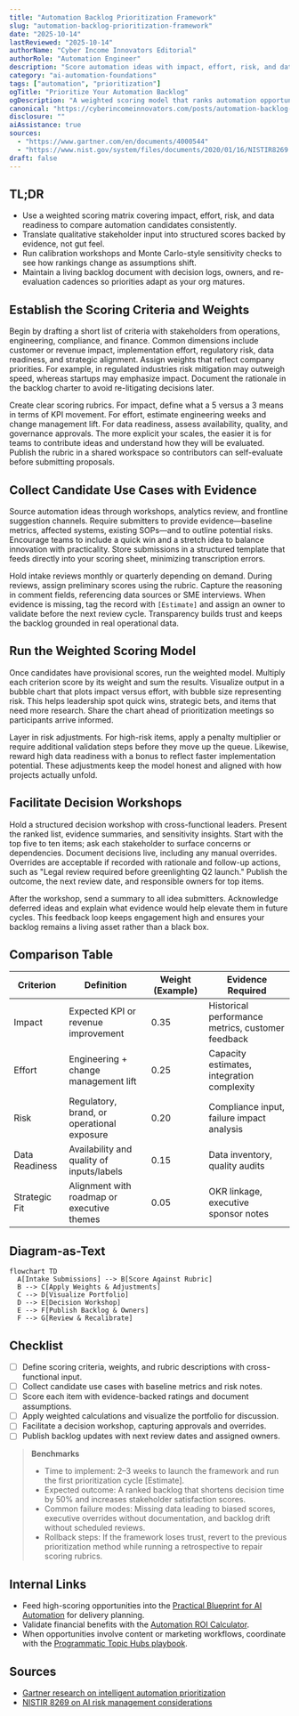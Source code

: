 ```yaml
---
title: "Automation Backlog Prioritization Framework"
slug: "automation-backlog-prioritization-framework"
date: "2025-10-14"
lastReviewed: "2025-10-14"
authorName: "Cyber Income Innovators Editorial"
authorRole: "Automation Engineer"
description: "Score automation ideas with impact, effort, risk, and data readiness so teams invest in the right pilots."
category: "ai-automation-foundations"
tags: ["automation", "prioritization"]
ogTitle: "Prioritize Your Automation Backlog"
ogDescription: "A weighted scoring model that ranks automation opportunities with data readiness and risk built in."
canonical: "https://cyberincomeinnovators.com/posts/automation-backlog-prioritization-framework"
disclosure: ""
aiAssistance: true
sources:
  - "https://www.gartner.com/en/documents/4000544"
  - "https://www.nist.gov/system/files/documents/2020/01/16/NISTIR8269.pdf"
draft: false
---
```


## TL;DR

- Use a weighted scoring matrix covering impact, effort, risk, and data readiness to compare automation candidates consistently.
- Translate qualitative stakeholder input into structured scores backed by evidence, not gut feel.
- Run calibration workshops and Monte Carlo-style sensitivity checks to see how rankings change as assumptions shift.
- Maintain a living backlog document with decision logs, owners, and re-evaluation cadences so priorities adapt as your org matures.

## Establish the Scoring Criteria and Weights

Begin by drafting a short list of criteria with stakeholders from operations, engineering, compliance, and finance. Common dimensions include customer or revenue impact, implementation effort, regulatory risk, data readiness, and strategic alignment. Assign weights that reflect company priorities. For example, in regulated industries risk mitigation may outweigh speed, whereas startups may emphasize impact. Document the rationale in the backlog charter to avoid re-litigating decisions later.

Create clear scoring rubrics. For impact, define what a 5 versus a 3 means in terms of KPI movement. For effort, estimate engineering weeks and change management lift. For data readiness, assess availability, quality, and governance approvals. The more explicit your scales, the easier it is for teams to contribute ideas and understand how they will be evaluated. Publish the rubric in a shared workspace so contributors can self-evaluate before submitting proposals.

## Collect Candidate Use Cases with Evidence

Source automation ideas through workshops, analytics review, and frontline suggestion channels. Require submitters to provide evidence—baseline metrics, affected systems, existing SOPs—and to outline potential risks. Encourage teams to include a quick win and a stretch idea to balance innovation with practicality. Store submissions in a structured template that feeds directly into your scoring sheet, minimizing transcription errors.

Hold intake reviews monthly or quarterly depending on demand. During reviews, assign preliminary scores using the rubric. Capture the reasoning in comment fields, referencing data sources or SME interviews. When evidence is missing, tag the record with `[Estimate]` and assign an owner to validate before the next review cycle. Transparency builds trust and keeps the backlog grounded in real operational data.

## Run the Weighted Scoring Model

Once candidates have provisional scores, run the weighted model. Multiply each criterion score by its weight and sum the results. Visualize output in a bubble chart that plots impact versus effort, with bubble size representing risk. This helps leadership spot quick wins, strategic bets, and items that need more research. Share the chart ahead of prioritization meetings so participants arrive informed.

Layer in risk adjustments. For high-risk items, apply a penalty multiplier or require additional validation steps before they move up the queue. Likewise, reward high data readiness with a bonus to reflect faster implementation potential. These adjustments keep the model honest and aligned with how projects actually unfold.

## Facilitate Decision Workshops

Hold a structured decision workshop with cross-functional leaders. Present the ranked list, evidence summaries, and sensitivity insights. Start with the top five to ten items; ask each stakeholder to surface concerns or dependencies. Document decisions live, including any manual overrides. Overrides are acceptable if recorded with rationale and follow-up actions, such as "Legal review required before greenlighting Q2 launch." Publish the outcome, the next review date, and responsible owners for top items.

After the workshop, send a summary to all idea submitters. Acknowledge deferred ideas and explain what evidence would help elevate them in future cycles. This feedback loop keeps engagement high and ensures your backlog remains a living asset rather than a black box.

## Comparison Table

| Criterion | Definition | Weight (Example) | Evidence Required |
| --- | --- | --- | --- |
| Impact | Expected KPI or revenue improvement | 0.35 | Historical performance metrics, customer feedback |
| Effort | Engineering + change management lift | 0.25 | Capacity estimates, integration complexity |
| Risk | Regulatory, brand, or operational exposure | 0.20 | Compliance input, failure impact analysis |
| Data Readiness | Availability and quality of inputs/labels | 0.15 | Data inventory, quality audits |
| Strategic Fit | Alignment with roadmap or executive themes | 0.05 | OKR linkage, executive sponsor notes |

## Diagram-as-Text

```mermaid
flowchart TD
  A[Intake Submissions] --> B[Score Against Rubric]
  B --> C[Apply Weights & Adjustments]
  C --> D[Visualize Portfolio]
  D --> E[Decision Workshop]
  E --> F[Publish Backlog & Owners]
  F --> G[Review & Recalibrate]
```

## Checklist

- [ ] Define scoring criteria, weights, and rubric descriptions with cross-functional input.
- [ ] Collect candidate use cases with baseline metrics and risk notes.
- [ ] Score each item with evidence-backed ratings and document assumptions.
- [ ] Apply weighted calculations and visualize the portfolio for discussion.
- [ ] Facilitate a decision workshop, capturing approvals and overrides.
- [ ] Publish backlog updates with next review dates and assigned owners.

> **Benchmarks**
> - Time to implement: 2–3 weeks to launch the framework and run the first prioritization cycle [Estimate].
> - Expected outcome: A ranked backlog that shortens decision time by 50% and increases stakeholder satisfaction scores.
> - Common failure modes: Missing data leading to biased scores, executive overrides without documentation, and backlog drift without scheduled reviews.
> - Rollback steps: If the framework loses trust, revert to the previous prioritization method while running a retrospective to repair scoring rubrics.

## Internal Links

- Feed high-scoring opportunities into the [Practical Blueprint for AI Automation](./practical-blueprint-first-win.mdx) for delivery planning.
- Validate financial benefits with the [Automation ROI Calculator](./automation-roi-calculator-simple-model.mdx).
- When opportunities involve content or marketing workflows, coordinate with the [Programmatic Topic Hubs playbook](../content-factory-distribution/programmatic-topic-hubs.mdx).

## Sources

- [Gartner research on intelligent automation prioritization](https://www.gartner.com/en/documents/4000544)
- [NISTIR 8269 on AI risk management considerations](https://www.nist.gov/system/files/documents/2020/01/16/NISTIR8269.pdf)
